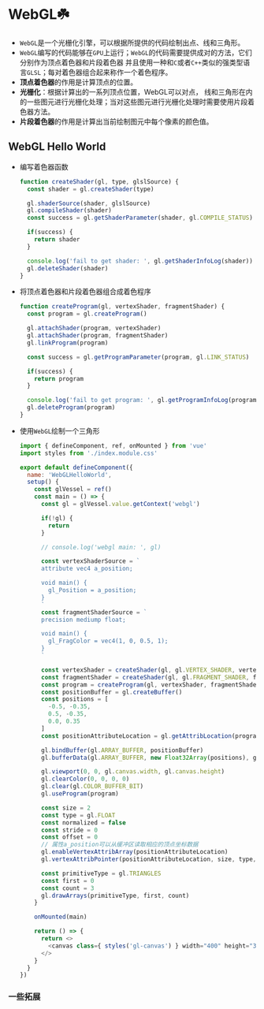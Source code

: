 
# WebGL☘️

* `WebGL`是一个光栅化引擎，可以根据所提供的代码绘制出点、线和三角形。
* `WebGL`编写的代码能够在`GPU`上运行；`WebGL`的代码需要提供成对的方法，它们分别作为顶点着色器和片段着色器
并且使用一种和`C`或者`C++`类似的强类型语言`GLSL`；每对着色器组合起来称作一个着色程序。
* **顶点着色器**的作用是计算顶点的位置。
* **光栅化**：根据计算出的一系列顶点位置，WebGL可以对点， 线和三角形在内的一些图元进行光栅化处理；当对这些图元进行光栅化处理时需要使用片段着色器方法。
* **片段着色器**的作用是计算出当前绘制图元中每个像素的颜色值。

## WebGL Hello World

* 编写着色器函数
  ```javascript
  function createShader(gl, type, glslSource) {
    const shader = gl.createShader(type)

    gl.shaderSource(shader, glslSource)
    gl.compileShader(shader)
    const success = gl.getShaderParameter(shader, gl.COMPILE_STATUS)

    if(success) {
      return shader
    }

    console.log('fail to get shader: ', gl.getShaderInfoLog(shader))
    gl.deleteShader(shader)
  }
  ```
* 将顶点着色器和片段着色器组合成着色程序
  ```javascript
  function createProgram(gl, vertexShader, fragmentShader) {
    const program = gl.createProgram()

    gl.attachShader(program, vertexShader)
    gl.attachShader(program, fragmentShader)
    gl.linkProgram(program)

    const success = gl.getProgramParameter(program, gl.LINK_STATUS)

    if(success) {
      return program
    }

    console.log('fail to get program: ', gl.getProgramInfoLog(program))
    gl.deleteProgram(program)
  }
  ```
* 使用`WebGL`绘制一个三角形
  ```javascript
  import { defineComponent, ref, onMounted } from 'vue'
  import styles from './index.module.css'

  export default defineComponent({
    name: 'WebGLHelloWorld',
    setup() {
      const glVessel = ref()
      const main = () => {
        const gl = glVessel.value.getContext('webgl')

        if(!gl) {
          return
        }

        // console.log('webgl main: ', gl)

        const vertexShaderSource = `
        attribute vec4 a_position;

        void main() {
          gl_Position = a_position;
        }
        `
        const fragmentShaderSource = `
        precision mediump float;

        void main() {
          gl_FragColor = vec4(1, 0, 0.5, 1);
        }
        `

        const vertexShader = createShader(gl, gl.VERTEX_SHADER, vertexShaderSource)
        const fragmentShader = createShader(gl, gl.FRAGMENT_SHADER, fragmentShaderSource)
        const program = createProgram(gl, vertexShader, fragmentShader)
        const positionBuffer = gl.createBuffer()
        const positions = [
          -0.5, -0.35,
          0.5, -0.35,
          0.0, 0.35
        ]
        const positionAttributeLocation = gl.getAttribLocation(program, 'a_position')

        gl.bindBuffer(gl.ARRAY_BUFFER, positionBuffer)
        gl.bufferData(gl.ARRAY_BUFFER, new Float32Array(positions), gl.STATIC_DRAW)

        gl.viewport(0, 0, gl.canvas.width, gl.canvas.height)
        gl.clearColor(0, 0, 0, 0)
        gl.clear(gl.COLOR_BUFFER_BIT)
        gl.useProgram(program)

        const size = 2
        const type = gl.FLOAT
        const normalized = false
        const stride = 0
        const offset = 0
        // 属性a_position可以从缓冲区读取相应的顶点坐标数据
        gl.enableVertexAttribArray(positionAttributeLocation)
        gl.vertexAttribPointer(positionAttributeLocation, size, type, normalized, stride, offset)

        const primitiveType = gl.TRIANGLES
        const first = 0
        const count = 3
        gl.drawArrays(primitiveType, first, count)
      }

      onMounted(main)

      return () => {
        return <>
          <canvas class={ styles('gl-canvas') } width="400" height="300" ref={ glVessel }></canvas>
        </>
      }
    }
  })
  ```
<WebGLHelloWorld></WebGLHelloWorld>

### 一些拓展
